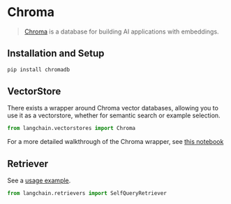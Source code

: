 # Chroma

>[Chroma](https://docs.trychroma.com/getting-started) is a database for building AI applications with embeddings.

## Installation and Setup

```bash
pip install chromadb
```


## VectorStore

There exists a wrapper around Chroma vector databases, allowing you to use it as a vectorstore,
whether for semantic search or example selection.

```python
from langchain.vectorstores import Chroma
```

For a more detailed walkthrough of the Chroma wrapper, see [this notebook](/docs/modules/indexes/vectorstores/getting_started.ipynb)

## Retriever

See a [usage example](/docs/modules/indexes/retrievers/examples/chroma_self_query.ipynb).

```python
from langchain.retrievers import SelfQueryRetriever
```
